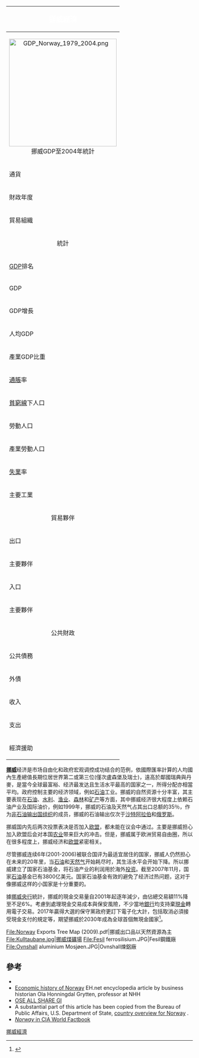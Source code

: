 {| border=1 cellspacing=0  cellpadding=4 width=320 style="float:right; border:1px solid gray; border-collapse:collapse; font-size:90%; margin:0 0 .5em 1em;"
!align="center" bgcolor="#668c73" style="color:white" colspan="3"|<big>挪威經濟</big>
|-
|align="center"  colspan="3"|[[File:GDP_Norway_1979_2004.png|290px]]<br>挪威GDP至2004年統計
|-
!align="left" valign="top"|通貨
|colspan="2" valign="top"| [[挪威克朗|挪威克朗]]（NOK）
|-
!align="left" valign="top" style="width:100px"|財政年度
|colspan="2" valign="top"|公历年
|-
!align="left" valign="top"|貿易組織
|colspan="2" valign="top"|[[OECD|OECD]]、[[WTO|WTO]]、[[歐洲經濟區|歐洲經濟區]]等
|-
!align="center" bgcolor="#a3c9b6" colspan="3"|統計
|-
!align="left" valign="top"|[[GDP|GDP]]排名
|colspan="2" valign="top"|44
|-
!align="left" valign="top"|GDP
|colspan="2" valign="top"|2073億[[美元|美元]]（[[購買力平價|購買力平價]]）
|-
!align="left" valign="top"|GDP增長
|colspan="2" valign="top"|3.0%（2006年估計）
|-
!align="left" valign="top"|人均GDP
|colspan="2" valign="top"|$47,800（2006年估計）
|-
!align="left" valign="top"|產業GDP比重
|colspan="2" valign="top"|農業2.3%、工業41.4%、服務業56.3%
|-
!align="left" valign="top"|[[通脹|通脹]]率
|colspan="2" valign="top"|2.3%（2007年）
|-
!align="left" valign="top"|[[貧窮線|貧窮線]]下人口
|colspan="2" valign="top"|
|-
!align="left" valign="top"|勞動人口
|colspan="2" valign="top"|242萬
|-
!align="left" valign="top"|產業勞動人口
|colspan="2" valign="top"| 農業4%，制造業22%，服務業74%
|-
!align="left" valign="top"|[[失業|失業]]率
|colspan="2" valign="top"|3.5%
|-
!align="left" valign="top"|主要工業
|colspan="2" valign="top"|
 |-
!align="center" bgcolor="#a3c9b6" colspan="3"|貿易夥伴 
|-
!align="left" valign="top"|出口
|colspan="2" valign="top"|$1226億（2006年推算）
|-
!align="left" valign="top"|主要夥伴
|colspan="2" valign="top"|英國25.5%, 德國12.6%, 荷蘭9.9%, 法國9.1%,美國6.7%, 瑞典6.5% （2005）
|-
!align="left" valign="top"|入口
|colspan="2" valign="top"|$599億（2006年推算）
|-
!align="left" valign="top"|主要夥伴
|colspan="2" valign="top"| 瑞典14.6%, 德國13.6%, 丹麥7.3%, 英國6.8%, 中國5.5%, 美國5%, 法國4%(2005)
|-
!align="center" bgcolor="#a3c9b6" colspan="3"|公共財政
|-
!align="left" valign="top"|公共債務
|colspan="2" valign="top"|GDP44.8%
|-
!align="left" valign="top"|外債
|colspan="2" valign="top"|
|-
!align="left" valign="top"|收入
|colspan="2" valign="top"|
|-
!align="left" valign="top"|支出
|colspan="2" valign="top"|
|-
!align="left" valign="top"|經濟援助
|colspan="2" valign="top"|
|}
'''[[挪威|挪威]]'''经济是市场自由化和政府宏观调控成功结合的范例，依國際匯率計算的人均國內生產總值長期位居世界第二或第三位(僅次盧森堡及瑞士)，遠高於鄰國瑞典與丹麥，是當今全球最富裕、经济最发达且生活水平最高的国家之一，所得分配亦相當平均。政府控制主要的经济领域，例如[[石油|石油]]工业。挪威的自然资源十分丰富，其主要表现在[[石油|石油]]、[[水利|水利]]、[[渔业|渔业]]、[[森林|森林]]和[[矿产|矿产]]等方面，其中挪威经济很大程度上依赖石油产业及国际油价，例如1999年，挪威的石油及天然气占其出口总额的35％，作为[[非石油输出国组织|非石油输出国组织]]的成员，挪威的石油输出仅次于[[沙特阿拉伯|沙特阿拉伯]]和[[俄罗斯|俄罗斯]]。{{fact}}

挪威国内先后两次投票表决是否加入[[欧盟|欧盟]]，都未能在议会中通过。主要是挪威担心加入欧盟后会对本国[[农业|农业]]带来巨大的冲击。但是，挪威属于欧洲贸易自由圈，所以在很多程度上，挪威经济和[[欧盟|欧盟]]紧密相关。

尽管挪威连续6年(2001-2006)被联合国评为最适宜居住的国家，挪威人仍然担心在未来的20年里，当[[石油|石油]]和[[天然气|天然气]]开始耗尽时，其生活水平会开始下降。所以挪威建立了国家石油基金，将石油产业的利润用於海外[[投资|投资]]。截至2007年11月，国家[[石油|石油]]基金已有3800亿美元。国家石油基金有效的避免了经济过热问题，这对于像挪威这样的小国家是十分重要的。{{fact}}

據[[挪威央行|挪威央行]]統計，挪威的現金交易量自2001年起逐年減少，由佔總交易額11%降至不足6%。考慮到處理現金交易成本與保安風險，不少當地[[銀行|銀行]]均支持棄[[現金|現金]]轉用電子交易。2017年贏得大選的保守黨政府更訂下電子化大計，包括取消必須接受現金支付的規定等，期望挪威於2030年成為全球首個無現金國家<ref>{{Cite web|url=https://news.mingpao.com/pns/dailynews/web_tc/article/20180118/s00014/1516211653357|title=挪威趨無現金化 社會轉變 電子支付時代 行乞賣藝無App難收錢|accessdate=|author=|date=2018-01-18|publisher=明報|archive-date=2018-01-18|archive-url=https://web.archive.org/web/20180118181638/https://news.mingpao.com/pns/dailynews/web_tc/article/20180118/s00014/1516211653357|dead-url=no}}</ref>。
<gallery>
File:Norway Exports Tree Map (2009).pdf|挪威出口品以天然資源為主
File:Kulltaubane.jpg|挪威煤礦場
File:Fesil ferrosilisium.JPG|Fesil鋼鐵廠
File:Ovnshall aluminium Mosjøen.JPG|Ovnshall煉鋁廠
</gallery>

==參考==
* {{Citation
 |last        = Aldridge
 |first       = Susan
 |date        = 1 June 2008
 |title       = Norway's Oncology Efforts are Coalescing
 |periodical  = Genetic Engineering & Biotechnology News
 |series      = Clinical Research & Diagnostics
 |publisher   = Mary Ann Liebert, Inc.
 |volume      = 28
 |issue       = 11
 |pages       = 58, 60
 |url         = http://www.genengnews.com/articles/chitem.aspx?aid=2498
 |archiveurl  = https://www.webcitation.org/5mVo7jP2S?url=http://www.genengnews.com/articles/chitem.aspx?aid=2498
 |archivedate = 2010-01-03
 |accessdate  = 3 January 2010
 |issn        = 1935-472X
 |oclc        = 77706455
 |ref         = harv
 |dead-url    = no
}}
*[http://eh.net/encyclopedia/article/grytten.norway Economic history of Norway] {{Wayback|url=http://eh.net/encyclopedia/article/grytten.norway |date=20131028211518 }} EH.net encyclopedia article by business historian Ola Honningdal Grytten, professor at NHH
*[http://finance.yahoo.com/q/bc?s=%5EOSEAX&t=5y&l=off&z=m&q=l&c=%5EGSPC OSE ALL SHARE GI] {{Wayback|url=http://finance.yahoo.com/q/bc?s=%5EOSEAX&t=5y&l=off&z=m&q=l&c=%5EGSPC |date=20121024032655 }}
*A substantial part of this article has been copied from the Bureau of Public Affairs, U.S. Department of State, [http://www.state.gov/r/pa/ei/bgn/3421.htm country overview for Norway] {{Wayback|url=http://www.state.gov/r/pa/ei/bgn/3421.htm |date=20090610071447 }}.
*[https://www.cia.gov/library/publications/the-world-factbook/geos/no.html#Econ ''Norway'' in CIA World Factbook] {{Wayback|url=https://www.cia.gov/library/publications/the-world-factbook/geos/no.html#Econ |date=20151016014805 }}
{{歐洲題目|經濟}}

[[Category:挪威經濟|]]